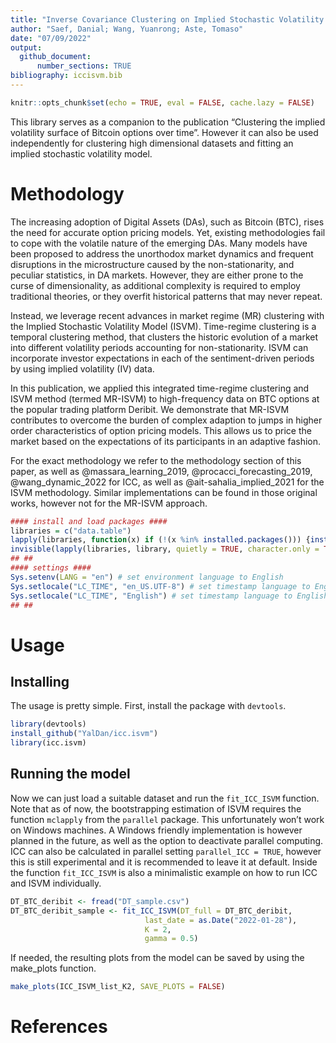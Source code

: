 ```yaml
---
title: "Inverse Covariance Clustering on Implied Stochastic Volatility Models"
author: "Saef, Danial; Wang, Yuanrong; Aste, Tomaso"
date: "07/09/2022"
output:
  github_document: 
      number_sections: TRUE
bibliography: iccisvm.bib
---
```


```r
knitr::opts_chunk$set(echo = TRUE, eval = FALSE, cache.lazy = FALSE)
```

This library serves as a companion to the publication "Clustering the implied volatility surface of Bitcoin options over time". However it can also be used independently for clustering high dimensional datasets and fitting an implied stochastic volatility model.

# Methodology

The increasing adoption of Digital Assets (DAs), such as Bitcoin (BTC), rises the need for accurate option pricing models. Yet, existing methodologies fail to cope with the volatile nature of the emerging DAs. Many models have been proposed to address the unorthodox market dynamics and frequent disruptions in the microstructure caused by the non-stationarity, and peculiar statistics, in DA markets. However, they are either prone to the curse of dimensionality, as additional complexity is required to employ traditional theories, or they overfit historical patterns that may never repeat. 

Instead, we leverage recent advances in market regime (MR) clustering with the Implied Stochastic Volatility Model (ISVM). Time-regime clustering is a temporal clustering method, that clusters the historic evolution of a market into different volatility periods accounting for non-stationarity. ISVM can incorporate investor expectations in each of the sentiment-driven periods by using implied volatility (IV) data. 

In this publication, we applied this integrated time-regime clustering and ISVM method (termed MR-ISVM) to high-frequency data on BTC options at the popular trading platform Deribit. We demonstrate that MR-ISVM contributes to overcome the burden of complex adaption to jumps in higher order characteristics of option pricing models. This allows us to price the market based on the expectations of its participants in an adaptive fashion.

For the exact methodology we refer to the methodology section of this paper, as well as @massara_learning_2019, @procacci_forecasting_2019, @wang_dynamic_2022 for ICC, as well as @ait-sahalia_implied_2021 for the ISVM methodology. Similar implementations can be found in those original works, however not for the MR-ISVM approach.

```r
#### install and load packages ####
libraries = c("data.table")
lapply(libraries, function(x) if (!(x %in% installed.packages())) {install.packages(x, dependencies = TRUE, repos = "http://cran.us.r-project.org")} )
invisible(lapply(libraries, library, quietly = TRUE, character.only = TRUE))
## ##
#### settings ####
Sys.setenv(LANG = "en") # set environment language to English
Sys.setlocale("LC_TIME", "en_US.UTF-8") # set timestamp language to English
Sys.setlocale("LC_TIME", "English") # set timestamp language to English
## ##
```

# Usage

## Installing

The usage is pretty simple. First, install the package with `devtools`.

```r
library(devtools)
install_github("YalDan/icc.isvm")
library(icc.isvm)
```

## Running the model

Now we can just load a suitable dataset and run the `fit_ICC_ISVM` function. Note that as of now, the bootstrapping estimation of ISVM requires the function `mclapply` from the `parallel` package. This unfortunately won't work on Windows machines. A Windows friendly implementation is however planned in the future, as well as the option to deactivate parallel computing. ICC can also be calculated in parallel setting `parallel_ICC = TRUE`, however this is still experimental and it is recommended to leave it at default. Inside the function `fit_ICC_ISVM` is also a minimalistic example on how to run ICC and ISVM individually.

```r
DT_BTC_deribit <- fread("DT_sample.csv")
DT_BTC_deribit_sample <- fit_ICC_ISVM(DT_full = DT_BTC_deribit,
                              last_date = as.Date("2022-01-28"),
                              K = 2,
                              gamma = 0.5)
```

If needed, the resulting plots from the model can be saved by using the make_plots function.

```r
make_plots(ICC_ISVM_list_K2, SAVE_PLOTS = FALSE)
```

# References

